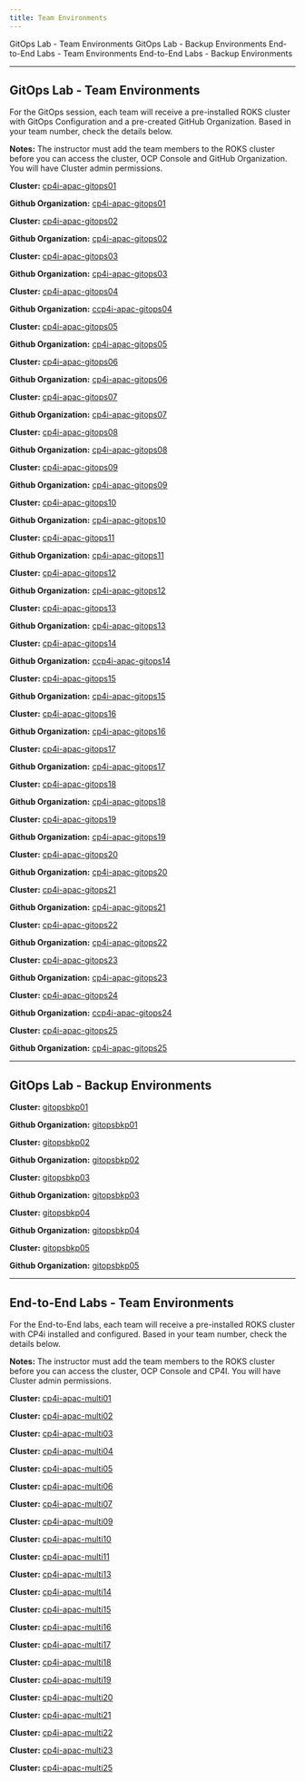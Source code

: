 ```yaml
---
title: Team Environments
---
```


<AnchorLinks>
  <AnchorLink>GitOps Lab - Team Environments</AnchorLink>
  <AnchorLink>GitOps Lab - Backup Environments</AnchorLink>
  <AnchorLink>End-to-End Labs - Team Environments</AnchorLink>
  <AnchorLink>End-to-End Labs - Backup Environments</AnchorLink>
</AnchorLinks>

***

## GitOps Lab - Team Environments

For the GitOps session, each team will receive a pre-installed ROKS cluster with GitOps Configuration and a pre-created GitHub Organization. Based in your team number, check the details below.

**Notes:**
The instructor must add the team members to the ROKS cluster before you can access the cluster, OCP Console and GitHub Organization. You will have Cluster admin permissions.

<Accordion>


<AccordionItem title="Team 01">

**Cluster:** <a href="https://cloud.ibm.com/kubernetes/clusters/ccief7ns00v2f6m8cf70/overview?platformType=openshift" target="_blank">cp4i-apac-gitops01</a>


**Github Organization:** <a href="https://github.com/cp4i-apac-gitops01" target="_blank">cp4i-apac-gitops01</a>


</AccordionItem>

<AccordionItem title="Team 02">

**Cluster:** <a href="https://cloud.ibm.com/kubernetes/clusters/cciefb3s0nld80m8cf7g/overview?platformType=openshift" target="_blank">cp4i-apac-gitops02</a>


**Github Organization:** <a href="https://github.com/cp4i-apac-gitops02" target="_blank">cp4i-apac-gitops02</a>


</AccordionItem>

<AccordionItem title="Team 03">

**Cluster:** <a href="https://cloud.ibm.com/kubernetes/clusters/cciefe9s0a5m0qe8cf80/overview?platformType=openshift" target="_blank">cp4i-apac-gitops03</a>


**Github Organization:** <a href="https://github.com/cp4i-apac-gitops03" target="_blank">cp4i-apac-gitops03</a>


</AccordionItem>

<AccordionItem title="Team 04">

**Cluster:** <a href="https://cloud.ibm.com/kubernetes/clusters/cciefhbs0tuopme8cf8g/overview?platformType=openshift" target="_blank">cp4i-apac-gitops04</a>


**Github Organization:** <a href="https://github.com/cp4i-apac-gitops04" target="_blank">ccp4i-apac-gitops04</a>


</AccordionItem>

<AccordionItem title="Team 05">

**Cluster:** <a href="https://cloud.ibm.com/kubernetes/clusters/cciefl0s070sa64tn9ig/overview?platformType=openshift" target="_blank">cp4i-apac-gitops05</a>


**Github Organization:** <a href="https://github.com/cp4i-apac-gitops05" target="_blank">cp4i-apac-gitops05</a>


</AccordionItem>

<AccordionItem title="Team 06">

**Cluster:** <a href="https://cloud.ibm.com/kubernetes/clusters/cciuaies0tihtrrrm8f0/overview?platformType=openshift" target="_blank">cp4i-apac-gitops06</a>


**Github Organization:** <a href="https://github.com/cp4i-apac-gitops06" target="_blank">cp4i-apac-gitops06</a>


</AccordionItem>

<AccordionItem title="Team 07">

**Cluster:** <a href="https://cloud.ibm.com/kubernetes/clusters/cciualss0tov7u14eia0/overview?platformType=openshift" target="_blank">cp4i-apac-gitops07</a>


**Github Organization:** <a href="https://github.com/cp4i-apac-gitops07" target="_blank">cp4i-apac-gitops07</a>


</AccordionItem>

<AccordionItem title="Team 08">

**Cluster:** <a href="https://cloud.ibm.com/kubernetes/clusters/cciefufs0iembnm8cf90/overview?platformType=openshift" target="_blank">cp4i-apac-gitops08</a>


**Github Organization:** <a href="https://github.com/cp4i-apac-gitops08" target="_blank">cp4i-apac-gitops08</a>


</AccordionItem>


<AccordionItem title="Team 09">

**Cluster:** <a href="https://cloud.ibm.com/kubernetes/clusters/ccieg1ts01g6gb94ei7g/overview?platformType=openshift" target="_blank">cp4i-apac-gitops09</a>


**Github Organization:** <a href="https://github.com/cp4i-apac-gitops09" target="_blank">cp4i-apac-gitops09</a>


</AccordionItem>

<AccordionItem title="Team 10">

**Cluster:** <a href="https://cloud.ibm.com/kubernetes/clusters/ccjjl1fd01lcr4q36eag/overview?platformType=openshift" target="_blank">cp4i-apac-gitops10</a>


**Github Organization:** <a href="https://github.com/cp4i-apac-gitops10" target="_blank">cp4i-apac-gitops10</a>


</AccordionItem>

<AccordionItem title="Team 11">

**Cluster:** <a href="https://cloud.ibm.com/kubernetes/clusters/ccieg82s0jth0v14ei8g/overview?platformType=openshift" target="_blank">cp4i-apac-gitops11</a>


**Github Organization:** <a href="https://github.com/cp4i-apac-gitops11" target="_blank">cp4i-apac-gitops11</a>


</AccordionItem>

<AccordionItem title="Team 12">

**Cluster:** <a href="https://cloud.ibm.com/kubernetes/clusters/ccjklh0d0nm9biscpn8g/overview?platformType=openshift" target="_blank">cp4i-apac-gitops12</a>


**Github Organization:** <a href="https://github.com/cp4i-apac-gitops12" target="_blank">cp4i-apac-gitops12</a>


</AccordionItem>

<AccordionItem title="Team 13">

**Cluster:** <a href="https://cloud.ibm.com/kubernetes/clusters/ccj1918t0f6dug1e7qdg/overview?platformType=openshift" target="_blank">cp4i-apac-gitops13</a>


**Github Organization:** <a href="https://github.com/cp4i-apac-gitops13" target="_blank">cp4i-apac-gitops13</a>


</AccordionItem>

<AccordionItem title="Team 14">

**Cluster:** <a href="https://cloud.ibm.com/kubernetes/clusters/ccjjl4id06sbk8immgqg/overview?platformType=openshift" target="_blank">cp4i-apac-gitops14</a>


**Github Organization:** <a href="https://github.com/cp4i-apac-gitops14" target="_blank">ccp4i-apac-gitops14</a>


</AccordionItem>

<AccordionItem title="Team 15">

**Cluster:** <a href="https://cloud.ibm.com/kubernetes/clusters/cciul49t0s7jh6epi4gg/overview?platformType=openshift" target="_blank">cp4i-apac-gitops15</a>


**Github Organization:** <a href="https://github.com/cp4i-apac-gitops15" target="_blank">cp4i-apac-gitops15</a>


</AccordionItem>

<AccordionItem title="Team 16">

**Cluster:** <a href="https://cloud.ibm.com/kubernetes/clusters/cciul7gt0jqgd7nqg4d0/overview?platformType=openshift" target="_blank">cp4i-apac-gitops16</a>


**Github Organization:** <a href="https://github.com/cp4i-apac-gitops16" target="_blank">cp4i-apac-gitops16</a>


</AccordionItem>

<AccordionItem title="Team 17">

**Cluster:** <a href="https://cloud.ibm.com/kubernetes/clusters/ccilht2s0cajith4ei90/overview?platformType=openshift" target="_blank">cp4i-apac-gitops17</a>


**Github Organization:** <a href="https://github.com/cp4i-apac-gitops17" target="_blank">cp4i-apac-gitops17</a>


</AccordionItem>

<AccordionItem title="Team 18">

**Cluster:** <a href="https://cloud.ibm.com/kubernetes/clusters/ccjjl7ad0ijs4r3ajck0/overview?platformType=openshift" target="_blank">cp4i-apac-gitops18</a>


**Github Organization:** <a href="https://github.com/cp4i-apac-gitops18" target="_blank">cp4i-apac-gitops18</a>


</AccordionItem>


<AccordionItem title="Team 19">

**Cluster:** <a href="https://cloud.ibm.com/kubernetes/clusters/ccjjla8d0rm321sp69v0/overview?platformType=openshift" target="_blank">cp4i-apac-gitops19</a>


**Github Organization:** <a href="https://github.com/cp4i-apac-gitops19" target="_blank">cp4i-apac-gitops19</a>


</AccordionItem>

<AccordionItem title="Team 20">

**Cluster:** <a href="https://cloud.ibm.com/kubernetes/clusters/ccjk7hkd0k3ead796q00/overview?platformType=openshift" target="_blank">cp4i-apac-gitops20</a>


**Github Organization:** <a href="https://github.com/cp4i-apac-gitops20" target="_blank">cp4i-apac-gitops20</a>


</AccordionItem>

<AccordionItem title="Team 21">

**Cluster:** <a href="https://cloud.ibm.com/kubernetes/clusters/ccjjld4d0b722crajckg/overview?platformType=openshift" target="_blank">cp4i-apac-gitops21</a>


**Github Organization:** <a href="https://github.com/cp4i-apac-gitops21" target="_blank">cp4i-apac-gitops21</a>


</AccordionItem>

<AccordionItem title="Team 22">

**Cluster:** <a href="https://cloud.ibm.com/kubernetes/clusters/ccjjlg6d0u5ok2i65ptg/overview?platformType=openshift" target="_blank">cp4i-apac-gitops22</a>


**Github Organization:** <a href="https://github.com/cp4i-apac-gitops22" target="_blank">cp4i-apac-gitops22</a>


</AccordionItem>

<AccordionItem title="Team 23">

**Cluster:** <a href="https://cloud.ibm.com/kubernetes/clusters/ccjjljdd078m9p796pu0/overview?platformType=openshift" target="_blank">cp4i-apac-gitops23</a>


**Github Organization:** <a href="https://github.com/cp4i-apac-gitops23" target="_blank">cp4i-apac-gitops23</a>


</AccordionItem>

<AccordionItem title="Team 24">

**Cluster:** <a href="https://cloud.ibm.com/kubernetes/clusters/ccjjlmbd09coupf96pug/overview?platformType=openshift" target="_blank">cp4i-apac-gitops24</a>


**Github Organization:** <a href="https://github.com/cp4i-apac-gitops24" target="_blank">ccp4i-apac-gitops24</a>


</AccordionItem>

<AccordionItem title="Team 25">

**Cluster:** <a href="https://cloud.ibm.com/kubernetes/clusters/ccjjlp1d0stensv96pv0/overview?platformType=openshift" target="_blank">cp4i-apac-gitops25</a>


**Github Organization:** <a href="https://github.com/cp4i-apac-gitops25" target="_blank">cp4i-apac-gitops25</a>


</AccordionItem>


***

## GitOps Lab - Backup Environments

<AccordionItem title="APAC Backup 01">

**Cluster:** <a href="https://cloud.ibm.com/kubernetes/clusters/cck9uvns068ldfdi1150/overview?platformType=openshift" target="_blank">gitopsbkp01</a>


**Github Organization:** <a href="https://github.com/gitopsbkp01" target="_blank">gitopsbkp01</a>


</AccordionItem>

<AccordionItem title="APAC Backup 02">

**Cluster:** <a href="https://cloud.ibm.com/kubernetes/clusters/cck9v2js09e6pmti115g/overview?platformType=openshift" target="_blank">gitopsbkp02</a>


**Github Organization:** <a href="https://github.com/gitopsbkp02" target="_blank">gitopsbkp02</a>


</AccordionItem>

<AccordionItem title="APAC Backup 03">

**Cluster:** <a href="https://cloud.ibm.com/kubernetes/clusters/cck9v5js00nc8r7n64og/overview?platformType=openshift" target="_blank">gitopsbkp03</a>


**Github Organization:** <a href="https://github.com/gitopsbkp03" target="_blank">gitopsbkp03</a>


</AccordionItem>

<AccordionItem title="APAC Backup 04">

**Cluster:** <a href="https://cloud.ibm.com/kubernetes/clusters/cck9v8js0t0072d12l60/overview?platformType=openshift" target="_blank">gitopsbkp04</a>


**Github Organization:** <a href="https://github.com/gitopsbkp04" target="_blank">gitopsbkp04</a>


</AccordionItem>

<AccordionItem title="APAC Backup 05">

**Cluster:** <a href="https://cloud.ibm.com/kubernetes/clusters/cck9vbvs0ao6elk68usg/overview?platformType=openshift" target="_blank">gitopsbkp05</a>


**Github Organization:** <a href="https://github.com/gitopsbkp05" target="_blank">gitopsbkp05</a>


</AccordionItem>



</Accordion>

***

## End-to-End Labs - Team Environments

For the End-to-End labs, each team will receive a pre-installed ROKS cluster with CP4i installed and configured. Based in your team number, check the details below.

**Notes:**
The instructor must add the team members to the ROKS cluster before you can access the cluster, OCP Console and CP4I. You will have Cluster admin permissions.

<Accordion>





<AccordionItem title="Team 01">

**Cluster:** <a href="https://cloud.ibm.com/kubernetes/clusters/cclludhw0b1qupjgc7kg/overview?platformType=openshift" target="_blank">cp4i-apac-multi01</a>

</AccordionItem>

<AccordionItem title="Team 02">

**Cluster:** <a href="https://cloud.ibm.com/kubernetes/clusters/ccklv5is0lbbgu468uv0/overview?platformType=openshift" target="_blank">cp4i-apac-multi02</a>

</AccordionItem>

<AccordionItem title="Team 03">

**Cluster:** <a href="https://cloud.ibm.com/kubernetes/clusters/cclhso5s03scbmbqo91g/overview?platformType=openshift" target="_blank">cp4i-apac-multi03</a>

</AccordionItem>

<AccordionItem title="Team 04">

**Cluster:** <a href="https://cloud.ibm.com/kubernetes/clusters/cclhsr8s0im3kiu77i4g/overview?platformType=openshift" target="_blank">cp4i-apac-multi04</a>

</AccordionItem>

<AccordionItem title="Team 05">

**Cluster:** <a href="https://cloud.ibm.com/kubernetes/clusters/cclkc7ct035np0maudf0/overview?platformType=openshift" target="_blank">cp4i-apac-multi05</a>

</AccordionItem>

<AccordionItem title="Team 06">

**Cluster:** <a href="https://cloud.ibm.com/kubernetes/clusters/ccllqf2w0l663vr75f50/overview?platformType=openshift" target="_blank">cp4i-apac-multi06</a>

</AccordionItem>

<AccordionItem title="Team 07">

**Cluster:** <a href="https://cloud.ibm.com/kubernetes/clusters/cclhsurs024ps5v023i0/overview?platformType=openshift" target="_blank">cp4i-apac-multi07</a>

</AccordionItem>

<AccordionItem title="Team 09">

**Cluster:** <a href="https://cloud.ibm.com/kubernetes/clusters/cclht57s0kno06677i50/overview?platformType=openshift" target="_blank">cp4i-apac-multi09</a>

</AccordionItem>

<AccordionItem title="Team 10">

**Cluster:** <a href="https://cloud.ibm.com/kubernetes/clusters/cclht84s0qrptnjqo920/overview?platformType=openshift" target="_blank">cp4i-apac-multi10</a>

</AccordionItem>

<AccordionItem title="Team 11">

**Cluster:** <a href="https://cloud.ibm.com/kubernetes/clusters/cclhtbas09k5qgum5140/overview?platformType=openshift" target="_blank">cp4i-apac-multi11</a>

</AccordionItem>

<AccordionItem title="Team 13">

**Cluster:** <a href="https://cloud.ibm.com/kubernetes/clusters/cclhthrs03j97sv023ig/overview?platformType=openshift" target="_blank">cp4i-apac-multi13</a>

</AccordionItem>

<AccordionItem title="Team 14">

**Cluster:** <a href="https://cloud.ibm.com/kubernetes/clusters/cclhtl5s0gv3e85i1200/overview?platformType=openshift" target="_blank">cp4i-apac-multi14</a>

</AccordionItem>

<AccordionItem title="Team 15">

**Cluster:** <a href="https://cloud.ibm.com/kubernetes/clusters/ccl4hqnw0p1gmcas6990/overview?platformType=openshift" target="_blank">cp4i-apac-multi15</a>

</AccordionItem>

<AccordionItem title="Team 16">

**Cluster:** <a href="https://cloud.ibm.com/kubernetes/clusters/ccl4htjw058pboasag5g/overview?platformType=openshift" target="_blank">cp4i-apac-multi16</a>

</AccordionItem>

<AccordionItem title="Team 17">

**Cluster:** <a href="https://cloud.ibm.com/kubernetes/clusters/ccl4i0cw0gcut7bjk5bg/overview?platformType=openshift" target="_blank">cp4i-apac-multi17</a>

</AccordionItem>

<AccordionItem title="Team 18">

**Cluster:** <a href="https://cloud.ibm.com/kubernetes/clusters/ccl4i2jw00meemqsag60/overview?platformType=openshift" target="_blank">cp4i-apac-multi18</a>

</AccordionItem>

<AccordionItem title="Team 19">

**Cluster:** <a href="https://cloud.ibm.com/kubernetes/clusters/ccl4i56w0mvbt3f8e390/overview?platformType=openshift" target="_blank">cp4i-apac-multi19</a>

</AccordionItem>

<AccordionItem title="Team 20">

**Cluster:** <a href="https://cloud.ibm.com/kubernetes/clusters/cclj1ivd03ddogbjnrd0/overview?platformType=openshift" target="_blank">cp4i-apac-multi20</a>

</AccordionItem>

<AccordionItem title="Team 21">

**Cluster:** <a href="https://cloud.ibm.com/kubernetes/clusters/cclj1bld0b5bskjjnrcg/overview?platformType=openshift" target="_blank">cp4i-apac-multi21</a>

</AccordionItem>

<AccordionItem title="Team 22">

**Cluster:** <a href="https://cloud.ibm.com/kubernetes/clusters/cclj1o6d00i9qj7sgdfg/overview?platformType=openshift" target="_blank">cp4i-apac-multi22</a>

</AccordionItem>

<AccordionItem title="Team 23">

**Cluster:** <a href="https://cloud.ibm.com/kubernetes/clusters/cclj1dnd014k8ifqast0/overview?platformType=openshift" target="_blank">cp4i-apac-multi23</a>

</AccordionItem>

<AccordionItem title="Team 25">

**Cluster:** <a href="https://cloud.ibm.com/kubernetes/clusters/cclj1qmd0vaqlnbrb2kg/overview?platformType=openshift" target="_blank">cp4i-apac-multi25</a>

</AccordionItem>

</Accordion>
